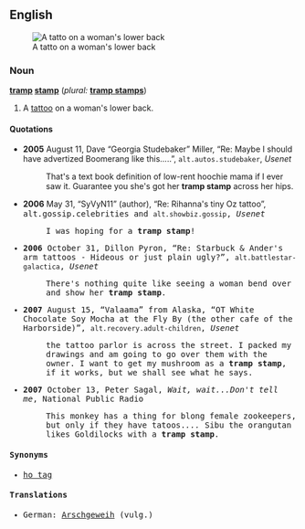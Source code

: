 ==English==
[[Image:Tattoo-back.jpg|thumb|A tatto on a woman's lower back]]
===Noun===
'''[[tramp]] [[stamp]]'''  (''plural:'' '''[[tramp stamps]]''')

# {{context|derogatory|slang}} A [[tattoo]] on a woman's lower back.

====Quotations====
* '''2005''' August 11, Dave “Georgia Studebaker” Miller, “Re: Maybe I should have advertized Boomerang like this.....”, <tt>alt.autos.studebaker</tt>, ''Usenet''
*: That's a text book definition of low-rent hoochie mama if I ever saw it. Guarantee you she's got her '''tramp stamp''' across her hips.
* '''2006''' May 31, “SyVyN11” (author), “Re: Rihanna's tiny Oz tattoo”, <tt>alt.gossip.celebrities<tt> and <tt>alt.showbiz.gossip</tt>, ''Usenet''
*: I was hoping for a '''tramp stamp'''!
* '''2006''' October 31, Dillon Pyron, “Re: Starbuck & Ander's arm tattoos - Hideous or just plain ugly?”, <tt>alt.battlestar-galactica</tt>, ''Usenet''
*: There's nothing quite like seeing a woman bend over and show her '''tramp stamp'''. 
* '''2007''' August 15, “Valaama” from Alaska, “OT White Chocolate Soy Mocha at the Fly By (the other cafe of the Harborside)”, <tt>alt.recovery.adult-children</tt>, ''Usenet''
*: the tattoo parlor is across the street. I packed my drawings and am going to go over them with the owner. I want to get my mushroom as a '''tramp stamp''', if it works, but we shall see what he says.
* '''2007''' October 13, Peter Sagal, ''Wait, wait...Don't tell me'', National Public Radio
*: This monkey has a thing for blong female zookeepers, but only if they have tatoos.''...'' Sibu the orangutan likes Goldilocks with a '''tramp stamp'''.

====Synonyms====
*[[ho tag]]

====Translations====
*German: [[Arschgeweih]] (vulg.)